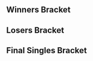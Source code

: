 {{DISPLAYTITLE:Smash Valley V: ''Melee'' Singles Bracket}}{{SetGame|melee}}
{{Tabs static
|name1=Overview
|link1=Smash Valley/V/Melee
|name2=Singles Pools
|link2=Smash Valley/V/Melee/Singles Pools
|name3=Singles Bracket
|link3=Smash Valley/V/Melee/Singles Bracket
|name4=Doubles Bracket
|link4=Smash Valley/V/Melee/Doubles Bracket
|This=3
}}
==Winners Bracket==
{{16DEWBracketA2
|tourneylink=Smash Valley/V/Melee
|tourneyname=Smash Valley V
|column-width=210
<!-- Ro16 -->
|r1m1p1=Swedish Delight |r1m1p1flag=us |r1m1p1score=2
|r1m1p2=Drephen |r1m1p2flag=us |r1m1p2score=1
|r1m1p1char1=sheik |r1m1p2char1=sheik |r1m1p1stock1=1 |r1m1p2stock1=0 |r1m1win1=1 |r1m1stage1=Fountain of Dreams
|r1m1p1char2=sheik |r1m1p2char2=sheik |r1m1p1stock2=3 |r1m1p2stock2=0 |r1m1win2=1 |r1m1stage2=Yoshi's Story
|r1m1p1char3=sheik |r1m1p2char3=sheik |r1m1p1stock3=0 |r1m1p2stock3=1 |r1m1win3=2 |r1m1stage3=Yoshi's Story
|r1m1p1char4=sheik |r1m1p2char4=sheik |r1m1p1stock4=3 |r1m1p2stock4=1 |r1m1win4=1 |r1m1stage4=Battlefield
|r1m1win=1

|r1m2p1=Chillindude |r1m2p1flag=us |r1m2p1score=3
|r1m2p2=Bones |r1m2p2flag=us |r1m2p2score=2
|r1m2win=1

|r1m3p1=Colbol |r1m3p1flag=us |r1m3p1score=0
|r1m3p2=SmashG0D |r1m3p2flag=us |r1m3p2score=3
|r1m3win=2
|r1m3p1char1=fox |r1m3p2char1=marth |r1m3p1stock1=0 |r1m3p2stock1=2 |r1m3win1=2 |r1m3stage1=Battlefield
|r1m3p1char2=fox |r1m3p2char2=marth |r1m3p1stock2=0 |r1m3p2stock2=2 |r1m3win2=2 |r1m3stage2=Pokémon Stadium
|r1m3p1char3=fox |r1m3p2char3=marth |r1m3p1stock3=0 |r1m3p2stock3=2 |r1m3win3=2 |r1m3stage3=Yoshi's Story

|r1m4p1=MikeHaze |r1m4p1flag=us |r1m4p1score=3
|r1m4p2=Ginger |r1m4p2flag=us |r1m4p2score=2
|r1m4win=1

|r1m5p1=Duck |r1m5p1flag=us |r1m5p1score=2
|r1m5p2=lloD |r1m5p2flag=us |r1m5p2score=3
|r1m5win=2

|r1m6p1=Abate |r1m6p1flag=us |r1m6p1score=3
|r1m6p2=Mr. F |r1m6p2flag=us |r1m6p2score=0
|r1m6win=1

|r1m7p1=Lucky |r1m7p1flag=us |r1m7p1score=3
|r1m7p2=Captain Smuckers |r1m7p2flag=us |r1m7p2score=0
|r1m7win=1
|r1m7p1char1=fox |r1m7p2char1=cf |r1m7p1stock1=1 |r1m7p2stock1=0 |r1m7win1=1 |r1m7stage1=Final Destination
|r1m7p1char2=fox |r1m7p2char2=cf |r1m7p1stock2=1 |r1m7p2stock2=0 |r1m7win2=1 |r1m7stage2=Battlefield
|r1m7p1char3=fox |r1m7p2char3=cf |r1m7p1stock3=1 |r1m7p2stock3=0 |r1m7win3=1 |r1m7stage3=Battlefield

|r1m8p1=KJH |r1m8p1flag=us |r1m8p1score=1
|r1m8p2=Zain |r1m8p2flag=us |r1m8p2score=3
|r1m8win=2
|r1m8p1char1=fox |r1m8p2char1=marth |r1m8p1stock1=0 |r1m8p2stock1=2 |r1m8win1=2 |r1m8stage1=Battlefield
|r1m8p1char2=fox |r1m8p2char2=marth |r1m8p1stock2=1 |r1m8p2stock2=0 |r1m8win2=1 |r1m8stage2=Dream Land
|r1m8p1char3=fox |r1m8p2char3=marth |r1m8p1stock3=0 |r1m8p2stock3=1 |r1m8win3=2 |r1m8stage3=Final Destination
|r1m8p1char4=fox |r1m8p2char4=marth |r1m8p1stock4=0 |r1m8p2stock4=1 |r1m8win4=2 |r1m8stage4=Pokémon Stadium

<!-- QUARTERFINALS -->
|r2m1p1=Swedish Delight |r2m1p1flag=us |r2m1p1score=3
|r2m1p2=Chillindude |r2m1p2flag=us |r2m1p2score=1
|r2m1win=1
|r2m1p1char1=sheik |r2m1p2char1=fox |r2m1p1stock1=0 |r2m1p2stock1=1 |r2m1win1=2 |r2m1stage1=Yoshi's Story
|r2m1p1char2=sheik |r2m1p2char2=fox |r2m1p1stock2=2 |r2m1p2stock2=0 |r2m1win2=1 |r2m1stage2=Battlefield
|r2m1p1char3=sheik |r2m1p2char3=fox |r2m1p1stock3=1 |r2m1p2stock3=0 |r2m1win3=1 |r2m1stage3=Final Destination
|r2m1p1char4=sheik |r2m1p2char4=fox |r2m1p1stock4=1 |r2m1p2stock4=0 |r2m1win4=1 |r2m1stage4=Final Destination

|r2m2p1=SmashG0D |r2m2p1flag=us |r2m2p1score=2
|r2m2p2=MikeHaze  |r2m2p2flag=us |r2m2p2score=3
|r2m2win=2
|r2m2p1char1=marth |r2m2p2char1=fox |r2m2p1stock1=0 |r2m2p2stock1=1 |r2m2win1=2 |r2m2stage1=Battlefield
|r2m2p1char2=marth |r2m2p2char2=fox |r2m2p1stock2=2 |r2m2p2stock2=0 |r2m2win2=1 |r2m2stage2=Final Destination
|r2m2p1char3=marth |r2m2p2char3=fox |r2m2p1stock3=2 |r2m2p2stock3=0 |r2m2win3=1 |r2m2stage3=Dream Land
|r2m2p1char4=marth |r2m2p2char4=fox |r2m2p1stock4=0 |r2m2p2stock4=1 |r2m2win4=2 |r2m2stage4=Dream Land
|r2m2p1char5=marth |r2m2p2char5=fox |r2m2p1stock5=0 |r2m2p2stock5=2 |r2m2win5=2 |r2m2stage5=Pokémon Stadium

|r2m3p1=lloD |r2m3p1flag=us |r2m3p1score=3
|r2m3p2=Abate |r2m3p2flag=us |r2m3p2score=0
|r2m3win=1
|r2m3p1char1=peach |r2m3p2char1=luigi |r2m3p1stock1=3 |r2m3p2stock1=0 |r2m3win1=1 |r2m3stage1=Final Destination
|r2m3p1char2=peach |r2m3p2char2=luigi |r2m3p1stock2=2 |r2m3p2stock2=0 |r2m3win2=1 |r2m3stage2=Battlefield
|r2m3p1char3=peach |r2m3p2char3=luigi |r2m3p1stock3=1 |r2m3p2stock3=0 |r2m3win3=1 |r2m3stage3=Battlefield

|r2m4p1=Lucky |r2m4p1flag=us |r2m4p1score=3
|r2m4p2=Zain |r2m4p2flag=us |r2m4p2score=1
|r2m4win=1
|r2m4p1char1=fox |r2m4p2char1=marth |r2m4p1stock1=1 |r2m4p2stock1=0 |r2m4win1=1 |r2m4stage1=Battlfield
|r2m4p1char2=fox |r2m4p2char2=marth |r2m4p1stock2=0 |r2m4p2stock2=1 |r2m4win2=2 |r2m4stage2=Final Destination
|r2m4p1char3=fox |r2m4p2char3=marth |r2m4p1stock3=1 |r2m4p2stock3=0 |r2m4win3=1 |r2m4stage3=Dream Land
|r2m4p1char4=fox |r2m4p2char4=marth |r2m4p1stock4=1 |r2m4p2stock4=0 |r2m4win4=1 |r2m4stage4=Fountain of Dreams 

<!-- SEMIFINALS -->
|r3m1p1=Swedish Delight |r3m1p1flag=us |r3m1p1score=0
|r3m1p2=MikeHaze  |r3m1p2flag=us |r3m1p2score=3
|r3m1win=2
|r3m1p1char1=sheik |r3m1p2char1=fox |r3m1p1stock1=0 |r3m1p2stock1=2 |r3m1win1=2 |r3m1stage1=Yoshi's Story
|r3m1p1char2=sheik |r3m1p2char2=fox |r3m1p1stock2=0 |r3m1p2stock2=2 |r3m1win2=2 |r3m1stage2=Battlefield
|r3m1p1char3=sheik |r3m1p2char3=fox |r3m1p1stock3=0 |r3m1p2stock3=1 |r3m1win3=2 |r3m1stage3=Dream Land
|r3m1p1char4= |r3m1p2char4= |r3m1p1stock4= |r3m1p2stock4= |r3m1win4= |r3m1stage4=
|r3m1p1char5= |r3m1p2char5= |r3m1p1stock5= |r3m1p2stock5= |r3m1win5= |r3m1stage5=
|r3m1date=
|r3m1finished=
|r3m1details={{BracketMatchDetails
|preview=
|lrthread=
|interview=
|recap=
|comment=
|vod=
}}

|r3m2p1=lloD |r3m2p1flag=us |r3m2p1score=0
|r3m2p2=Lucky |r3m2p2flag=us |r3m2p2score=3
|r3m2win=2
|r3m2p1char1=peach |r3m2p2char1=fox |r3m2p1stock1=0 |r3m2p2stock1=1 |r3m2win1=2 |r3m2stage1=Dream Land
|r3m2p1char2=peach |r3m2p2char2=fox |r3m2p1stock2=0 |r3m2p2stock2=2 |r3m2win2=2 |r3m2stage2=Fountain of Dreams
|r3m2p1char3=peach |r3m2p2char3=fox |r3m2p1stock3=0 |r3m2p2stock3=1 |r3m2win3=2 |r3m2stage3=Fountain of Dreams
|r3m2p1char4= |r3m2p2char4= |r3m2p1stock4= |r3m2p2stock4= |r3m2win4= |r3m2stage4=
|r3m2p1char5= |r3m2p2char5= |r3m2p1stock5= |r3m2p2stock5= |r3m2win5= |r3m2stage5=
|r3m2date=
|r3m2finished=
|r3m2details={{BracketMatchDetails
|preview=
|lrthread=
|interview=
|recap=
|comment=
|vod=
}}
}}

==Losers Bracket==
{{48DELBracketSmwA
|tourneylink=Smash Valley/V/Melee
|tourneyname=Smash Valley V
|l1placement=33-48
|l2placement=25-32
|l3placement=17-24
|l4placement=13-16
|l5placement=9-12
|l6placement=7-8
|l7placement=5-6

|l1m1p1=Stango |l1m1p1flag=us |l1m1p1score=1 |l1m1win=2
|l1m1p2=SluG |l1m1p2flag=us |l1m1p2score=2
|l1m2p1=Slypig |l1m2p1flag=us |l1m2p1score=2 |l1m2win=1
|l1m2p2=Battery |l1m2p2flag=us |l1m2p2score=0
|l1m3p1=TheRealThing |l1m3p1flag=us |l1m3p1score=2 |l1m3win=1
|l1m3p2=MWL |l1m3p2flag=us |l1m3p2score=1
|l1m4p1=Vincessant |l1m4p1flag=us |l1m4p1score=2 |l1m4win=1
|l1m4p2=Schref |l1m4p2flag=us |l1m4p2score=0
|l1m5p1=Taki |l1m5p1flag=us |l1m5p1score=1 |l1m5win=2
|l1m5p2=.Ðempt |l1m5p2flag=us |l1m5p2score=2
|l1m6p1=Wenbobular |l1m6p1flag=us |l1m6p1score=2 |l1m6win=1
|l1m6p2=billyboy48 |l1m6p2flag=us |l1m6p2score=0
|l1m7p1=Boyd |l1m7p1flag=us |l1m7p1score=2 |l1m7win=1
|l1m7p2=WiLD |l1m7p2flag=us |l1m7p2score=0
|l1m8p1=iBDW |l1m8p1flag=us |l1m8p1score=2 |l1m8win=1
|l1m8p2=Harry |l1m8p2flag=us |l1m8p2score=0
|l1m9p1=Jerry |l1m9p1flag=us |l1m9p1score=2 |l1m9win=1
|l1m9p2=Professor Peen |l1m9p2flag=us |l1m9p2score=0
|l1m10p1=Naka |l1m10p1flag=us |l1m10p1score=1 |l1m10win=2
|l1m10p2=JKJ |l1m10p2flag=us |l1m10p2score=2
|l1m11p1=Joeycrzl |l1m11p1flag=us |l1m11p1score=2 |l1m11win=1
|l1m11p2=ctrlaltdefeat |l1m11p2flag=us |l1m11p2score=1
|l1m12p1=Cob |l1m12p1flag=us |l1m12p1score=0 |l1m12win=2
|l1m12p2=Genghis Connor |l1m12p2flag=us |l1m12p2score=2
|l1m13p1=FendrickLamar |l1m13p1flag=us |l1m13p1score=2 |l1m13win=1
|l1m13p2=Figment |l1m13p2flag=us |l1m13p2score=0
|l1m14p1=Peanutphobia |l1m14p1flag=us |l1m14p1score=2 |l1m14win=1
|l1m14p2=Thx |l1m14p2flag=us |l1m14p2score=1
|l1m15p1=Ambiguously Polish |l1m15p1flag=us |l1m15p1score=2 |l1m15win=1
|l1m15p2=Liberace |l1m15p2flag=us |l1m15p2score=1
|l1m16p1=hat |l1m16p1flag=us |l1m16p1score=2 |l1m16win=1
|l1m16p2=Atomsk |l1m16p2flag=us |l1m16p2score=0

|l2m1p1=SluG |l2m1p1flag=us |l2m1p1score=2 |l2m1win=1
|l2m1p2=Slypig |l2m1p2flag=us |l2m1p2score=0
|l2m2p1=TheRealThing |l2m2p1flag=us |l2m2p1score=2 |l2m2win=1
|l2m2p2=Vincessant |l2m2p2flag=us |l2m2p2score=0
|l2m3p1=.Ðempt |l2m3p1flag=us |l2m3p1score=0 |l2m3win=2
|l2m3p2=Wenbobular |l2m3p2flag=us |l2m3p2score=2
|l2m4p1=Boyd |l2m4p1flag=us |l2m4p1score=1 |l2m4win=2
|l2m4p2=iBDW |l2m4p2flag=us |l2m4p2score=2
|l2m5p1=Jerry |l2m5p1flag=us |l2m5p1score=0 |l2m5win=2
|l2m5p2=JKJ |l2m5p2flag=us |l2m5p2score=2
|l2m6p1=Joeycrzl |l2m6p1flag=us |l2m6p1score=2 |l2m6win=1
|l2m6p2=Genghis Connor |l2m6p2flag=us |l2m6p2score=1
|l2m7p1=FendrickLamar |l2m7p1flag=us |l2m7p1score=0 |l2m7win=2
|l2m7p2=Peanutphobia |l2m7p2flag=us |l2m7p2score=2
|l2m8p1=Ambiguously Polish |l2m8p1flag=us |l2m8p1score=0 |l2m8win=2
|l2m8p2=hat |l2m8p2flag=us |l2m8p2score=2
 
|l3m1p1=Ginger |l3m1p1flag=us |l3m1p1score=3 |l3m1win=1
|l3m1p2=SluG |l3m1p2flag=us |l3m1p2score=1
|l3m2p1=Colbol |l3m2p1flag=us |l3m2p1score=3 |l3m2win=1
|l3m2p2=TheRealThing |l3m2p2flag=us |l3m2p2score=0
|l3m3p1=Bones |l3m3p1flag=us |l3m3p1score=3 |l3m3win=1
|l3m3p2=Wenbobular |l3m3p2flag=us |l3m3p2score=2
|l3m4p1=Drephen |l3m4p1flag=us |l3m4p1score=0 |l3m4win=2
|l3m4p2=iBDW |l3m4p2flag=us |l3m4p2score=3
|l3m5p1=KJH |l3m5p1flag=us |l3m5p1score=3 |l3m5win=1
|l3m5p2=JKJ |l3m5p2flag=us |l3m5p2score=0
|l3m6p1=Captain Smuckers |l3m6p1flag=us |l3m6p1score=3 |l3m6win=1
|l3m6p2=Joeycrzl |l3m6p2flag=us |l3m6p2score=0
|l3m7p1=Mr. F |l3m7p1flag=us |l3m7p1score=3 |l3m7win=1
|l3m7p2=Peanutphobia |l3m7p2flag=us |l3m7p2score=0
|l3m8p1=Duck |l3m8p1flag=us |l3m8p1score=3 |l3m8win=1
|l3m8p2=hat |l3m8p2flag=us |l3m8p2score=0

|l4m1p1=Ginger |l4m1p1flag=us |l4m1p1score=0 |l4m1win=2
|l4m1p2=Colbol |l4m1p2flag=us |l4m1p2score=3
|l4m2p1=Bones |l4m2p1flag=us |l4m2p1score=2 |l4m2win=2
|l4m2p2=iBDW |l4m2p2flag=us |l4m2p2score=3

|l4m3p1=KJH |l4m3p1flag=us |l4m3p1score=3 |l4m3win=1
|l4m3p2=Captain Smuckers |l4m3p2flag=us |l4m3p2score=2
|l4m3p1char1=fox |l4m3p2char1=cf |l4m3p1stock1=0 |l4m3p2stock1=1 |l4m3win1=2 |l4m3stage1=Final Destination
|l4m3p1char2=fox |l4m3p2char2=cf |l4m3p1stock2=1 |l4m3p2stock2=0 |l4m3win2=1 |l4m3stage2=Yoshi's Story
|l4m3p1char3=fox |l4m3p2char3=cf |l4m3p1stock3=0 |l4m3p2stock3=2 |l4m3win3=2 |l4m3stage3=Battlefield
|l4m3p1char4=fox |l4m3p2char4=cf |l4m3p1stock4=2 |l4m3p2stock4=0 |l4m3win4=1 |l4m3stage4=Pokémon Stadium
|l4m3p1char5=fox |l4m3p2char5=cf |l4m3p1stock5=2 |l4m3p2stock5=0 |l4m3win5=1 |l4m3stage5=Dream Land
|l4m3date=
|l4m3finished=
|l4m3details={{BracketMatchDetails|comment=|preview=|lrthread=|vod=|interview=|recap=}}

|l4m4p1=Mr. F |l4m4p1flag=us |l4m4p1score=0 |l4m4win=2
|l4m4p2=Duck |l4m4p2flag=us |l4m4p2score=3

|l5m1p1=Abate |l5m1p1flag=us |l5m1p1score=3 |l5m1win=1
|l5m1p2=Colbol |l5m1p2flag=us |l5m1p2score=2
|l5m1p1char1=luigi |l5m1p2char1=fox |l5m1p1stock1=1 |l5m1p2stock1=0 |l5m1win1=1 |l5m1stage1=Battlefield
|l5m1p1char2=luigi |l5m1p2char2=fox |l5m1p1stock2=0 |l5m1p2stock2=2 |l5m1win2=2 |l5m1stage2=Pokémon Stadium
|l5m1p1char3=luigi |l5m1p2char3=fox |l5m1p1stock3=2 |l5m1p2stock3=0 |l5m1win3=1 |l5m1stage3=Final Destination
|l5m1p1char4=luigi |l5m1p2char4=fox |l5m1p1stock4=0 |l5m1p2stock4=1 |l5m1win4=2 |l5m1stage4=Yoshi's Story
|l5m1p1char5=luigi |l5m1p2char5=fox |l5m1p1stock5=1 |l5m1p2stock5=0 |l5m1win5=1 |l5m1stage5=Yoshi's Story

|l5m2p1=Zain |l5m2p1flag=us |l5m2p1score=3 |l5m2win=1
|l5m2p2=iBDW |l5m2p2flag=us |l5m2p2score=2
|l5m2p1char1=marth |l5m2p2char1=fox |l5m2p1stock1=2 |l5m2p2stock1=0 |l5m2win1=1 |l5m2stage1=Battlefield
|l5m2p1char2=marth |l5m2p2char2=fox |l5m2p1stock2=2 |l5m2p2stock2=0 |l5m2win2=1 |l5m2stage2=Yoshi's Story
|l5m2p1char3=marth |l5m2p2char3=fox |l5m2p1stock3=0 |l5m2p2stock3=1 |l5m2win3=2 |l5m2stage3=Dream Land
|l5m2p1char4=marth |l5m2p2char4=fox |l5m2p1stock4=0 |l5m2p2stock4=1 |l5m2win4=2 |l5m2stage4=Final Destination
|l5m2p1char5=marth |l5m2p2char5=fox |l5m2p1stock5=3 |l5m2p2stock5=0 |l5m2win5=1 |l5m2stage5=Final Destination
|l5m2date=
|l5m2finished=
|l5m2details={{BracketMatchDetails|comment=|preview=|lrthread=|vod=|interview=|recap=}}

|l5m3p1=Chillindude |l5m3p1flag=us |l5m3p1score=2 |l5m3win=2
|l5m3p2=KJH |l5m3p2flag=us |l5m3p2score=3
|l5m3p1char1=fox |l5m3p2char1=fox |l5m3p1stock1=0 |l5m3p2stock1=1 |l5m3win1=2 |l5m3stage1=Yoshi's Story
|l5m3p1char2=fox |l5m3p2char2=fox |l5m3p1stock2=0 |l5m3p2stock2=1 |l5m3win2=2 |l5m3stage2=Final Destination
|l5m3p1char3=fox |l5m3p2char3=fox |l5m3p1stock3=1 |l5m3p2stock3=0 |l5m3win3=1 |l5m3stage3=Fountain of Dreams
|l5m3p1char4=fox |l5m3p2char4=fox |l5m3p1stock4=1 |l5m3p2stock4=0 |l5m3win4=1 |l5m3stage4=Pokémon Stadium
|l5m3p1char5=fox |l5m3p2char5=fox |l5m3p1stock5=0 |l5m3p2stock5=2 |l5m3win5=2 |l5m3stage5=Dream Land
|l5m3date=
|l5m3finished=
|l5m3details={{BracketMatchDetails|comment=|preview=|lrthread=|vod=|interview=|recap=}}

|l5m4p1=SmashG0D |l5m4p1flag=us |l5m4p1score=0 |l5m4win=2
|l5m4p2=Duck |l5m4p2flag=us |l5m4p2score=3
|l5m4p1char1=marth |l5m4p2char1=samus |l5m4p1stock1=0 |l5m4p2stock1=1 |l5m4win1=2 |l5m4stage1=Battlefield
|l5m4p1char2=marth |l5m4p2char2=samus |l5m4p1stock2=0 |l5m4p2stock2=1 |l5m4win2=2 |l5m4stage2=Yoshi's Story
|l5m4p1char3=marth |l5m4p2char3=samus |l5m4p1stock3=0 |l5m4p2stock3=1 |l5m4win3=2 |l5m4stage3=Yoshi's Story
|l5m4date=
|l5m4finished=
|l5m4details={{BracketMatchDetails|comment=|preview=|lrthread=|vod=|interview=|recap=}}

|l6m1p1=Abate |l6m1p1flag=us |l6m1p1score=2 |l6m1win=2
|l6m1p2=Zain |l6m1p2flag=us |l6m1p2score=3
|l6m1p1char1=luigi |l6m1p2char1=marth |l6m1p1stock1=0 |l6m1p2stock1=1 |l6m1win1=2 |l6m1stage1=Battlefield
|l6m1p1char2=luigi |l6m1p2char2=marth |l6m1p1stock2=2 |l6m1p2stock2=0 |l6m1win2=1 |l6m1stage2=Battlefield
|l6m1p1char3=luigi |l6m1p2char3=marth |l6m1p1stock3=2 |l6m1p2stock3=0 |l6m1win3=1 |l6m1stage3=Yoshi's Story
|l6m1p1char4=luigi |l6m1p2char4=marth |l6m1p1stock4=0 |l6m1p2stock4=2 |l6m1win4=2 |l6m1stage4=Yoshi's Story
|l6m1p1char5=luigi |l6m1p2char5=marth |l6m1p1stock5=0 |l6m1p2stock5=1 |l6m1win5=2 |l6m1stage5=Final Destination
|l6m1date=
|l6m1finished=
|l6m1details={{BracketMatchDetails|comment=|preview=|lrthread=|vod=|interview=|recap=}}

|l6m2p1=KJH |l6m2p1flag=us |l6m2p1score=3 |l6m2win=1
|l6m2p2=Duck  |l6m2p2flag=us |l6m2p2score=0
|l6m2p1char1=fox |l6m2p2char1=samus |l6m2p1stock1=1 |l6m2p2stock1=0 |l6m2win1=1 |l6m2stage1=Battlefield
|l6m2p1char2=fox |l6m2p2char2=samus |l6m2p1stock2=1 |l6m2p2stock2=0 |l6m2win2=1 |l6m2stage2=Fountain of Dreams
|l6m2p1char3=fox |l6m2p2char3=samus |l6m2p1stock3=1 |l6m2p2stock3=0 |l6m2win3=1 |l6m2stage3=Fountain of Dreams
|l6m2p1char4= |l6m2p2char4= |l6m2p1stock4= |l6m2p2stock4= |l6m2win4= |l6m2stage4=
|l6m2p1char5= |l6m2p2char5= |l6m2p1stock5= |l6m2p2stock5= |l6m2win5= |l6m2stage5=
|l6m2date=
|l6m2finished=
|l6m2details={{BracketMatchDetails|comment=|preview=|lrthread=|vod=|interview=|recap=}}

|l7m1p1=Swedish Delight |l7m1p1flag=us |l7m1p1score=3 |l7m1win=1
|l7m1p2=Zain |l7m1p2flag=us |l7m1p2score=0
|l7m1p1char1=sheik |l7m1p2char1=marth |l7m1p1stock1=2 |l7m1p2stock1=0 |l7m1win1=1 |l7m1stage1=Battlefield
|l7m1p1char2=sheik |l7m1p2char2=marth |l7m1p1stock2=2 |l7m1p2stock2=0 |l7m1win2=1 |l7m1stage2=Yoshi's Story
|l7m1p1char3=sheik |l7m1p2char3=marth |l7m1p1stock3=1 |l7m1p2stock3=0 |l7m1win3=1 |l7m1stage3=Pokémon Stadium
|l7m1p1char4= |l7m1p2char4= |l7m1p1stock4= |l7m1p2stock4= |l7m1win4= |l7m1stage4=
|l7m1p1char5= |l7m1p2char5= |l7m1p1stock5= |l7m1p2stock5= |l7m1win5= |l7m1stage5=
|l7m1date=
|l7m1finished=
|l7m1details={{BracketMatchDetails|comment=|preview=|lrthread=|vod=|interview=|recap=}}

|l7m2p1=lloD |l7m2p1flag=us |l7m2p1score=1 |l7m2win=2
|l7m2p2=KJH |l7m2p2flag=us |l7m2p2score=3
|l7m2p1char1=peach |l7m2p2char1=fox |l7m2p1stock1=0 |l7m2p2stock1=2 |l7m2win1=2 |l7m2stage1=Battlefield
|l7m2p1char2=peach |l7m2p2char2=fox |l7m2p1stock2=0 |l7m2p2stock2=1 |l7m2win2=2 |l7m2stage2=Fountain of Dreams
|l7m2p1char3=peach |l7m2p2char3=fox |l7m2p1stock3=1 |l7m2p2stock3=0 |l7m2win3=1 |l7m2stage3=Final Destination
|l7m2p1char4=peach |l7m2p2char4=fox |l7m2p1stock4=0 |l7m2p2stock4=1 |l7m2win4=2 |l7m2stage4=Pokémon Stadium
|l7m2p1char5= |l7m2p2char5= |l7m2p1stock5= |l7m2p2stock5= |l7m2win5= |l7m2stage5=
|l7m2date=
|l7m2finished=
|l7m2details={{BracketMatchDetails|comment=|preview=|lrthread=|vod=|interview=|recap=}}
}}
<onlyinclude>
==Final Singles Bracket==
{{DEFinalSmwBracket
|disableheads=true
|tourneylink=Smash Valley/V/Melee
|tourneyname=Smash Valley V
|l1placement=4
|r2placement=3
|r3loserplacement=2
|r3winnerplacement=1

<!-- FROM WINNERS -->
|r1m1p1=MikeHaze |r1m1p1flag=us |r1m1p1score=1
|r1m1p2=Lucky |r1m1p2flag=us |r1m1p2score=3
|r1m1win=2
|r1m1p1char1=fox |r1m1p1stock1=0 |r1m1p2char1=fox |r1m1p2stock1=1 |r1m1win1=2 |r1m1stage1=Fountain of Dreams
|r1m1p1char2=fox |r1m1p1stock2=3 |r1m1p2char2=fox |r1m1p2stock2=0 |r1m1win2=1 |r1m1stage2=Final Destination
|r1m1p1char3=fox |r1m1p1stock3=0 |r1m1p2char3=fox |r1m1p2stock3=1 |r1m1win3=2 |r1m1stage3=Dream Land
|r1m1p1char4=fox |r1m1p1stock4=0 |r1m1p2char4=fox |r1m1p2stock4=1 |r1m1win4=2 |r1m1stage4=Battlefield
|r1m1p1char5= |r1m1p1stock5= |r1m1p2char5= |r1m1p2stock5= |r1m1win5= |r1m1stage5=
|r1m1date=
|r1m1finished=
|r1m1details={{BracketMatchDetails
|vod=
|preview=
|lrthread=
|interview=
|recap=
|comment=
|live=
}}

<!-- FROM LOSERS -->
|l1m1p1=Swedish Delight |l1m1p1flag=us |l1m1p1score=3
|l1m1p2=KJH |l1m1p2flag=us |l1m1p2score=0
|l1m1win=1
|l1m1p1char1=sheik |l1m1p1stock1=1 |l1m1p2char1=fox |l1m1p2stock1=0 |l1m1win1=1 |l1m1stage1=Dream Land
|l1m1p1char2=sheik |l1m1p1stock2=1 |l1m1p2char2=fox |l1m1p2stock2=0 |l1m1win2=1 |l1m1stage2=Pokémon Stadium
|l1m1p1char3=sheik |l1m1p1stock3=2 |l1m1p2char3=fox |l1m1p2stock3=0 |l1m1win3=1 |l1m1stage3=Pokémon Stadium
|l1m1p1char4= |l1m1p1stock4= |l1m1p2char4= |l1m1p2stock4= |l1m1win4= |l1m1stage4=
|l1m1p1char5= |l1m1p1stock5= |l1m1p2char5= |l1m1p2stock5= |l1m1win5= |l1m1stage5=
|l1m1date=
|l1m1finished=
|l1m1details={{BracketMatchDetails
|vod=
|preview=
|lrthread=
|interview=
|recap=
|comment=
|live=
}}

<!-- LOSERS FINALS -->
|r2m1p1=MikeHaze |r2m1p1flag=us |r2m1p1score=3
|r2m1p2=Swedish Delight |r2m1p2flag=us |r2m1p2score=2
|r2m1win=1
|r2m1p1char1=fox |r2m1p1stock1=0 |r2m1p2char1=sheik |r2m1p2stock1=1 |r2m1win1=2 |r2m1stage1=Dream Land
|r2m1p1char2=fox |r2m1p1stock2=0 |r2m1p2char2=sheik |r2m1p2stock2=2 |r2m1win2=2 |r2m1stage2=Final Destination
|r2m1p1char3=fox |r2m1p1stock3=1 |r2m1p2char3=sheik |r2m1p2stock3=0 |r2m1win3=1 |r2m1stage3=Pokémon Stadium
|r2m1p1char4=fox |r2m1p1stock4=1 |r2m1p2char4=sheik |r2m1p2stock4=0 |r2m1win4=1 |r2m1stage4=Fountain of Dreams
|r2m1p1char5=fox |r2m1p1stock5=1 |r2m1p2char5=sheik |r2m1p2stock5=0 |r2m1win5=1 |r2m1stage5=Fountain of Dreams
|r2m1date=
|r2m1finished=
|r2m1details={{BracketMatchDetails
|vod=
|preview=
|lrthread=
|interview=
|recap=
|comment=
|live=
}}

<!-- GRAND FINALS -->
|r3m1p1=Lucky |r3m1p1flag=us |r3m1p1score=3 |r3m2p1score=
|r3m1p2=MikeHaze |r3m1p2flag=us |r3m1p2score=0 |r3m2p2score=
|r3m1win=1
|r3m1p1char1=fox |r3m1p1stock1=2 |r3m1p2char1=fox |r3m1p2stock1=0 |r3m1win1=1 |r3m1stage1=Yoshi's Story
|r3m1p1char2=fox |r3m1p1stock2=3 |r3m1p2char2=fox |r3m1p2stock2=0 |r3m1win2=1 |r3m1stage2=Final Destination
|r3m1p1char3=fox |r3m1p1stock3=2 |r3m1p2char3=marth |r3m1p2stock3=0 |r3m1win3=1 |r3m1stage3=Battlefield
|r3m1p1char4= |r3m1p1stock4= |r3m1p2char4= |r3m1p2stock4= |r3m1win4= |r3m1stage4=
|r3m1p1char5= |r3m1p1stock5= |r3m1p2char5= |r3m1p2stock5= |r3m1win5= |r3m1stage5=

|r3m2p1char1= |r3m2p1stock1= |r3m2p2char1= |r3m2p2stock1= |r3m2win1= |r3m2stage1=
|r3m2p1char2= |r3m2p1stock2= |r3m2p2char2= |r3m2p2stock2= |r3m2win2= |r3m2stage2=
|r3m2p1char3= |r3m2p1stock3= |r3m2p2char3= |r3m2p2stock3= |r3m2win3= |r3m2stage3=
|r3m2p1char4= |r3m2p1stock4= |r3m2p2char4= |r3m2p2stock4= |r3m2win4= |r3m2stage4=
|r3m2p1char5= |r3m2p1stock5= |r3m2p2char5= |r3m2p2stock5= |r3m2win5= |r3m2stage5=
|r3m1date=
|r3m1finished=
|r3m1details={{BracketMatchDetails
|vod=
|preview=
|lrthread=
|interview=
|recap=
|comment=
|live=
}}
}}
</onlyinclude>
